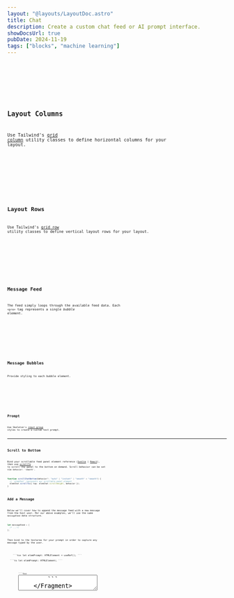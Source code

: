 ```yaml
---
layout: "@layouts/LayoutDoc.astro"
title: Chat
description: Create a custom chat feed or AI prompt interface.
showDocsUrl: true
pubDate: 2024-11-19
tags: ["blocks", "machine learning"]
---
```




<Preview client:visible>
  <Fragment slot="preview">
    <Example client:visible />
  </Fragment>
  <Fragment slot="codeReact">
    <Code code={`Coming soon...`} lang="tsx" />
  </Fragment>
  <Fragment slot="codeSvelte">
    <Code code={ExampleRaw} lang="svelte" />
  </Fragment>
</Preview>

## Layout Columns

Use Tailwind's [grid column](https://tailwindcss.com/docs/grid-template-columns) utility classes to define horizontal columns for your layout.

<Preview client:visible>
  <Fragment slot="preview">
    <ExampleColumns />
  </Fragment>
  <Fragment slot="code">
    <Code code={ExampleColumnsRaw} lang="astro" />
  </Fragment>
</Preview>

## Layout Rows

Use Tailwind's [grid row](https://tailwindcss.com/docs/grid-template-rows) utility classes to define vertical layout rows for your layout.

<Preview client:visible>
  <Fragment slot="preview">
    <ExampleRows />
  </Fragment>
  <Fragment slot="code">
    <Code code={ExampleRowsRaw} lang="astro" />
  </Fragment>
</Preview>

## Message Feed

The feed simply loops through the available feed data. Each `<pre>` tag represents a single _bubble_ element.

<Preview client:visible>
  <Fragment slot="preview">
    <ExampleFeed />
  </Fragment>
  <Fragment slot="code">
    <Code code={ExampleFeedRaw} lang="astro" />
  </Fragment>
</Preview>

## Message Bubbles

Provide styling to each bubble element.

<Preview client:visible>
  <Fragment slot="preview">
    <ExampleBubbles />
  </Fragment>
  <Fragment slot="code">
    <Code code={ExampleBubblesRaw} lang="astro" />
  </Fragment>
</Preview>

## Prompt

Use Skeleton's [input group](/docs/tailwind/forms#groups) styles to create a custom text prompt.

---

## Scroll to Bottom

Bind your scrollable feed panel element reference ([Svelte](https://svelte.dev/docs/svelte/bind) | [React](https://react.dev/learn/referencing-values-with-refs#refs-and-the-dom)), then use [scrollTo](https://developer.mozilla.org/en-US/docs/Web/API/Element/scrollTo) to scroll the panel to the bottom on demand. Scroll behavior can be set via `behavior: 'smooth'`.

```ts
function scrollChatBottom(behavior?: "auto" | "instant" | "smooth" = "smooth") {
  // `elemChat` represents our scrollable panel element
  elemChat.scrollTo({ top: elemChat.scrollHeight, behavior });
}
```

## Add a Message

Below we'll cover how to append the message feed with a new message from the host user. Per our above examples, we'll use the same `messageFeed` data structure.

```ts
let messageFeed = [
  /* ...*/
];
```

Then bind to the textarea for your prompt in order to capture any message typed by the user.

<Preview selected="codeReact" client:visible>
  <Fragment slot="codeReact">
    ```tsx let elemPrompt: HTMLElement = useRef(); ```
  </Fragment>
  <Fragment slot="codeSvelte">```ts let elemPrompt: HTMLElement; ```</Fragment>
</Preview>

<Preview selected="codeReact" client:visible>
	<Fragment slot="codeReact">
		```tsx
		<textarea ref={elemPrompt} ... />
		```
	</Fragment>
	<Fragment slot="codeSvelte">
		```svelte
		<textarea bind:value={elemPrompt} ... />
		```
	</Fragment>
</Preview>

Here's an example of how we might append a new message to the `messageFeed` array.

```ts
function addMessage(): void {
  const newMessage = {
    id: messageFeed.length,
    host: true,
    avatar: 48,
    name: "Jane",
    timestamp: new date(),
    message: elemPrompt.value,
    color: "preset-tonal-primary",
  };
  // Append the new message to the message feed
  messageFeed = [...messageFeed, newMessage];
  // Clear the textarea message
  elemPrompt.value = "";
  // Smoothly scroll to the bottom of the feed
  setTimeout(() => {
    scrollChatBottom("smooth");
  }, 0);
}
```

This can be triggered when the prompt's SEND button is clicked.

```svelte
<button ... onclick={addMessage}>Send</button>
```
